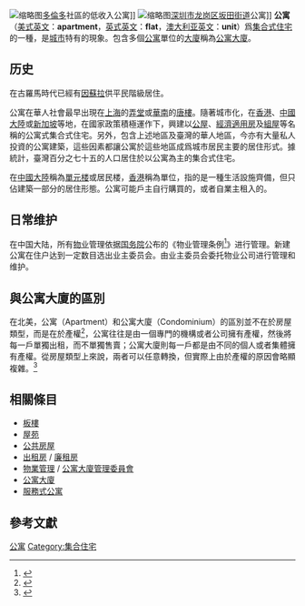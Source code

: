 {{Merge|单元楼|discuss=Talk:公寓#請求與单元楼合併|time=2022-05-19T17:28:59+00:00}}
{{noteTA
|1=zh-cn:澳大利亚; zh-tw:澳洲; zh-hk:澳洲; zh-mo:澳洲;
}}
{{專家}}
{{Expand|time=2016-07-18T07:59:27+00:00}}

{{區別|公寓大廈}}
[[File:St_James_Town1.jpg|缩略图]][[多倫多|多倫多]]{{link-en|聖詹姆斯敦|St. James Town}}社區的低收入公寓]]
[[File:Bantian_1.jpg|缩略图]][[深圳市|深圳市]][[龙岗区|龙岗区]][[坂田街道|坂田街道]]公寓]]
'''公寓'''（[[美式英文|美式英文]]：'''apartment'''，[[英式英文|英式英文]]：'''flat'''，[[澳大利亚英文|澳大利亚英文]]：'''unit'''）爲[[集合式住宅|集合式住宅]]的一種，是[[城市|城市]]特有的現象。包含多個[[公寓|公寓]]單位的[[大廈|大廈]]稱為[[公寓大廈|公寓大廈]]。

== 历史 ==
在古羅馬時代已經有[[因蘇拉|因蘇拉]]供平民階級居住。

公寓在華人社會最早出現在[[上海|上海]]的[[弄堂|弄堂]]或[[華南|華南]]的[[唐樓|唐樓]]。隨著城市化，在[[香港|香港]]、[[中國大陸|中國大陸]]或[[新加坡|新加坡]]等地，在國家政策積極運作下，興建以[[香港公共屋邨|公屋]]、[[經濟適用房|經濟適用房]]及[[組屋|組屋]]等名稱的公寓式集合式住宅。另外，包含上述地區及臺灣的華人地區，今亦有大量私人投資的公寓建築，這些因素都讓公寓於這些地區成爲城市居民主要的居住形式。據統計，臺灣百分之七十五的人口居住於以公寓為主的集合式住宅。

在[[中國大陸|中國大陸]]稱為[[單元楼|單元楼]]或居民楼，[[香港|香港]]稱為單位，指的是一種生活設施齊備，但只佔建築一部分的居住形態。公寓可能戶主自行購買的，或者自業主租入的。

== 日常维护 ==
在中国大陆，所有[[物业|物业]]管理依据[[中华人民共和国国务院|国务院]]公布的《物业管理条例<ref>{{Cite web |url=http://www.gov.cn/flfg/2007-08/31/content_733267.htm |title=中华人民共和国国务院令第504号 |accessdate=2009-11-12 |archive-date=2020-11-27 |archive-url=https://web.archive.org/web/20201127122841/http://www.gov.cn/flfg/2007-08/31/content_733267.htm |dead-url=no }}</ref>》进行管理。新建公寓在住户达到一定数目选出业主委员会。由业主委员会委托物业公司进行管理和维护。

== 與公寓大廈的區別 ==
在北美，公寓（Apartment）和公寓大廈（Condominium）的區別並不在於房屋類型，而是在於產權<ref>{{Cite web|title=Condo Vs. Apartment: Which Is Best For You?|url=https://www.bankrate.com/real-estate/condo-vs-apartment/|access-date=2022-03-27|last=Franklin|first=Jennifer Bradley|work=Bankrate|language=en-US|archive-date=2021-11-23|archive-url=https://web.archive.org/web/20211123000200/https://www.bankrate.com/real-estate/condo-vs-apartment/}}</ref>，公寓往往是由一個專門的機構或者公司擁有產權，然後將每一戶單獨出租，而不單獨售賣；公寓大廈則每一戶都是由不同的個人或者集體擁有產權。從房屋類型上來說，兩者可以任意轉換，但實際上由於產權的原因會略顯複雜。<ref>{{Cite web|title=Apartment vs. Condo: What’s the Difference?|url=http://www.apartments.com/blog/difference-between-renting-an-apartment-or-condo|access-date=2022-03-27|date=2019-02-14|work=CoStar Renterverse|language=en|archive-date=2021-03-20|archive-url=https://web.archive.org/web/20210320021124/https://www.apartments.com/blog/difference-between-renting-an-apartment-or-condo}}</ref>

== 相關條目 ==
* [[板樓|板樓]]
* [[屋苑|屋苑]]
* [[公共房屋|公共房屋]]
* [[出租房|出租房]] / [[廉租房|廉租房]]
* [[物業管理|物業管理]] / [[公寓大廈管理委員會|公寓大廈管理委員會]]
* [[公寓大廈|公寓大廈]]
* [[服務式公寓|服務式公寓]]

== 參考文獻 ==
{{Wikisource|公寓大廈管理條例}}
{{reflist}}

{{房屋}}

[[Category:公寓|]]
[[Category:集合住宅|Category:集合住宅]]